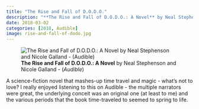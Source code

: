 ```yaml
---
title: "The Rise and Fall of D.O.D.O."
description: "**The Rise and Fall of D.O.D.O.: A Novel** by Neal Stephenson and Nicole Galland - (*Audible*)"
date: 2018-03-02
categories: [2018, Audible]
image: rise-and-fall-of-dodo.jpg
---
```

![**The Rise and Fall of D.O.D.O.: A Novel** by Neal Stephenson and Nicole Galland - (*Audible*)](rise-and-fall-of-dodo.jpg){fig-align="left"}

A science-fiction novel that mashes-up time travel and magic - what's not to love? I really enjoyed listening to this on Audible - the multiple narrators were great, the underlying conceit was an original one (at least to me) and the various periods that the book time-traveled to seemed to spring to life. 